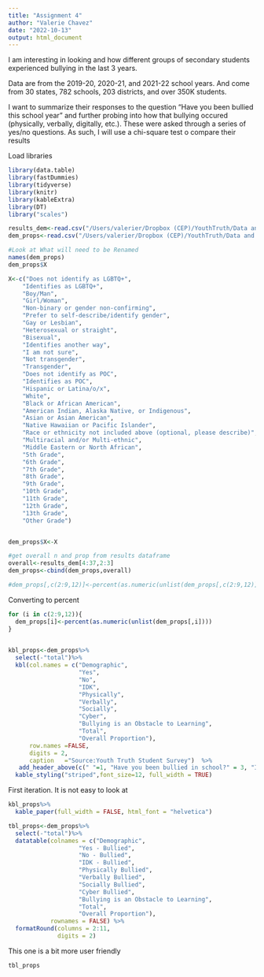```yaml
---
title: "Assignment 4"
author: "Valerie Chavez"
date: "2022-10-13"
output: html_document
---
```



I am interesting in looking and how different groups of secondary students experienced bullying in the last 3 years. 

Data are from the 2019-20, 2020-21, and 2021-22 school years. And come from 30 states, 782 schools, 203 districts, and over 350K students. 

I want to summarize their responses to the question "Have you been bullied this school year" and further probing into how that bullying occured (physically, verbally, digitally, etc.). These were asked through a series of yes/no questions. As such, I will use a chi-square test o compare their results 




Load libraries 
```r
library(data.table)
library(fastDummies)
library(tidyverse)
library(knitr)
library(kableExtra)
library(DT)
library("scales")
```



```r
results_dem<-read.csv("/Users/valerier/Dropbox (CEP)/YouthTruth/Data and Research/Bullying Data/results_demographics.csv")
dem_props<-read.csv("/Users/valerier/Dropbox (CEP)/YouthTruth/Data and Research/Bullying Data/dem_props.csv")


```


```r
#Look at What will need to be Renamed
names(dem_props)
dem_props$X
```



```r
X<-c("Does not identify as LGBTQ+",
    "Identifies as LGBTQ+",
    "Boy/Man",
    "Girl/Woman",
    "Non-binary or gender non-confirming",
    "Prefer to self-describe/identify gender",
    "Gay or Lesbian",
    "Heterosexual or straight",
    "Bisexual",
    "Identifies another way", 
    "I am not sure", 
    "Not transgender",
    "Transgender",
    "Does not identify as POC",     
    "Identifies as POC",
    "Hispanic or Latina/o/x",
    "White",
    "Black or African American",  
    "American Indian, Alaska Native, or Indigenous",
    "Asian or Asian American",
    "Native Hawaiian or Pacific Islander",
    "Race or ethnicity not included above (optional, please describe)",
    "Multiracial and/or Multi-ethnic",
    "Middle Eastern or North African",
    "5th Grade",    
    "6th Grade",   
    "7th Grade",
    "8th Grade",
    "9th Grade",
    "10th Grade",
    "11th Grade",
    "12th Grade",
    "13th Grade",
    "Other Grade")


dem_props$X<-X
```

```r
#get overall n and prop from results dataframe
overall<-results_dem[4:37,2:3]
dem_props<-cbind(dem_props,overall)

#dem_props[,c(2:9,12)]<-percent(as.numeric(unlist(dem_props[,c(2:9,12)])))
```

Converting to percent

```r
for (i in c(2:9,12)){
  dem_props[i]<-percent(as.numeric(unlist(dem_props[,i])))
}
     
```

```r
kbl_props<-dem_props%>%
  select(-"total")%>%
  kbl(col.names = c("Demographic",
                    "Yes",
                    "No",
                    "IDK",
                    "Physically",
                    "Verbally",
                    "Socially",
                    "Cyber", 
                    "Bullying is an Obstacle to Learning",
                    "Total",
                    "Overall Proportion"),
      row.names	=FALSE,
      digits = 2,
      caption	="Source:Youth Truth Student Survey")  %>%
   add_header_above(c(" "=1, "Have you been bullied in school?" = 3, "If so, how?" = 4, " ", "Sample Size"=2))  %>%
  kable_styling("striped",font_size=12, full_width = TRUE)
```


First iteration. It is not easy to look at 
```r
kbl_props%>%
  kable_paper(full_width = FALSE, html_font = "helvetica")
```


```r
tbl_props<-dem_props%>%
  select(-"total")%>%
  datatable(colnames = c("Demographic",
                    "Yes - Bullied",
                    "No - Bullied",
                    "IDK - Bullied",
                    "Physically Bullied",
                    "Verbally Bullied",
                    "Socially Bullied",
                    "Cyber Bullied", 
                    "Bullying is an Obstacle to Learning",
                    "Total",
                    "Overall Proportion"),
            rownames = FALSE) %>%
  formatRound(columns = 2:11, 
              digits = 2)
```

This one is a bit more user friendly
```r
tbl_props

```



